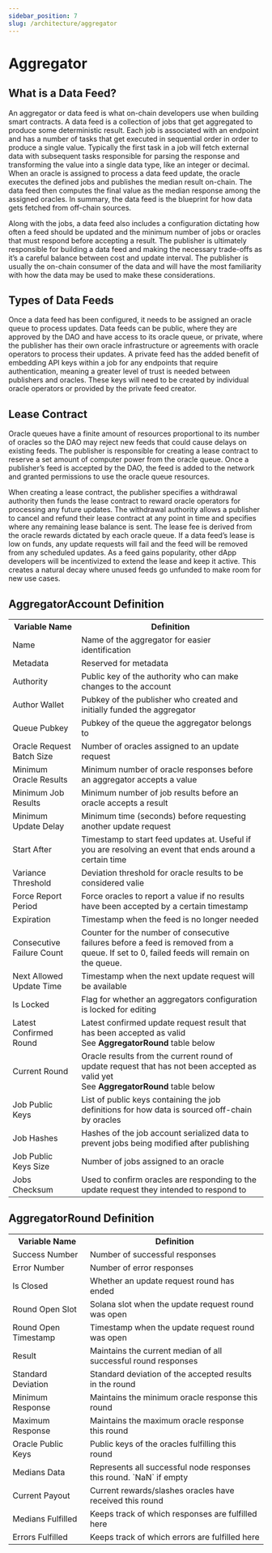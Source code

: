 ```yaml
---
sidebar_position: 7
slug: /architecture/aggregator
---
```


# Aggregator

## What is a Data Feed?

An aggregator or data feed is what on-chain developers use when building smart contracts. A data feed is a collection of jobs that get aggregated to produce some deterministic result. Each job is associated with an endpoint and has a number of tasks that get executed in sequential order in order to produce a single value. Typically the first task in a job will fetch external data with subsequent tasks responsible for parsing the response and transforming the value into a single data type, like an integer or decimal. When an oracle is assigned to process a data feed update, the oracle executes the defined jobs and publishes the median result on-chain. The data feed then computes the final value as the median response among the assigned oracles. In summary, the data feed is the blueprint for how data gets fetched from off-chain sources.

Along with the jobs, a data feed also includes a configuration dictating how often a feed should be updated and the minimum number of jobs or oracles that must respond before accepting a result. The publisher is ultimately responsible for building a data feed and making the necessary trade-offs as it’s a careful balance between cost and update interval. The publisher is usually the on-chain consumer of the data and will have the most familiarity with how the data may be used to make these considerations.

## Types of Data Feeds

Once a data feed has been configured, it needs to be assigned an oracle queue to process updates. Data feeds can be public, where they are approved by the DAO and have access to its oracle queue, or private, where the publisher has their own oracle infrastructure or agreements with oracle operators to process their updates. A private feed has the added benefit of embedding API keys within a job for any endpoints that require authentication, meaning a greater level of trust is needed between publishers and oracles. These keys will need to be created by individual oracle operators or provided by the private feed creator.

## Lease Contract

Oracle queues have a finite amount of resources proportional to its number of oracles so the DAO may reject new feeds that could cause delays on existing feeds. The publisher is responsible for creating a lease contract to reserve a set amount of computer power from the oracle queue. Once a publisher’s feed is accepted by the DAO, the feed is added to the network and granted permissions to use the oracle queue resources.

When creating a lease contract, the publisher specifies a withdrawal authority then funds the lease contract to reward oracle operators for processing any future updates. The withdrawal authority allows a publisher to cancel and refund their lease contract at any point in time and specifies where any remaining lease balance is sent. The lease fee is derived from the oracle rewards dictated by each oracle queue. If a data feed’s lease is low on funds, any update requests will fail and the feed will be removed from any scheduled updates. As a feed gains popularity, other dApp developers will be incentivized to extend the lease and keep it active. This creates a natural decay where unused feeds go unfunded to make room for new use cases.

<!-- TO DO: Aggregator configuration parameters like min number of oracle responses -->

<!-- TO DO: Add links to other resources like reading a data feed, manually requesting a data feed update, using the front end website -->

## AggregatorAccount Definition

<table>
  <tr>
    <th>Variable Name</th>
    <th>Definition</th>
  </tr>
  <tr>
    <td>Name</td>
    <td>Name of the aggregator for easier identification</td>
  </tr>
  <tr>
    <td>Metadata</td>
    <td>Reserved for metadata</td>
  </tr>
  <tr>
    <td>Authority</td>
    <td>Public key of the authority who can make changes to the account</td>
  </tr>
  <tr>
    <td>Author Wallet</td>
    <td>
      Pubkey of the publisher who created and initially funded the aggregator
    </td>
  </tr>
  <tr>
    <td>Queue Pubkey</td>
    <td>Pubkey of the queue the aggregator belongs to</td>
  </tr>
  <tr>
    <td>Oracle Request Batch Size</td>
    <td>Number of oracles assigned to an update request</td>
  </tr>
  <tr>
    <td>Minimum Oracle Results</td>
    <td>
      Minimum number of oracle responses before an aggregator accepts a value
    </td>
  </tr>
  <tr>
    <td>Minimum Job Results</td>
    <td>Minimum number of job results before an oracle accepts a result</td>
  </tr>
  <tr>
    <td>Minimum Update Delay</td>
    <td>Minimum time (seconds) before requesting another update request</td>
  </tr>
  <tr>
    <td>Start After</td>
    <td>
      Timestamp to start feed updates at. Useful if you are resolving an event
      that ends around a certain time
    </td>
  </tr>
  <tr>
    <td>Variance Threshold</td>
    <td>Deviation threshold for oracle results to be considered valie</td>
  </tr>
  <tr>
    <td>Force Report Period</td>
    <td>
      Force oracles to report a value if no results have been accepted by a
      certain timestamp
    </td>
  </tr>
  <tr>
    <td>Expiration</td>
    <td>Timestamp when the feed is no longer needed</td>
  </tr>
  <tr>
    <td>Consecutive Failure Count</td>
    <td>
      Counter for the number of consecutive failures before a feed is removed
      from a queue. If set to 0, failed feeds will remain on the queue.
    </td>
  </tr>
  <tr>
    <td>Next Allowed Update Time</td>
    <td>Timestamp when the next update request will be available</td>
  </tr>
  <tr>
    <td>Is Locked</td>
    <td>Flag for whether an aggregators configuration is locked for editing</td>
  </tr>
  <tr>
    <td>Latest Confirmed Round</td>
    <td>
      Latest confirmed update request result that has been accepted as valid
      <br />
      See <b>AggregatorRound</b> table below
    </td>
  </tr>
  <tr>
    <td>Current Round</td>
    <td>
      Oracle results from the current round of update request that has not been
      accepted as valid yet
      <br />
      See <b>AggregatorRound</b> table below
    </td>
  </tr>
  <tr>
    <td>Job Public Keys</td>
    <td>
      List of public keys containing the job definitions for how data is sourced
      off-chain by oracles
    </td>
  </tr>
  <tr>
    <td>Job Hashes</td>
    <td>
      Hashes of the job account serialized data to prevent jobs being modified
      after publishing
    </td>
  </tr>
  <tr>
    <td>Job Public Keys Size</td>
    <td>Number of jobs assigned to an oracle</td>
  </tr>
  <tr>
    <td>Jobs Checksum</td>
    <td>
      Used to confirm oracles are responding to the update request they intended
      to respond to
    </td>
  </tr>
</table>

## AggregatorRound Definition

<table>
  <tr>
    <th>Variable Name</th>
    <th>Definition</th>
  </tr>
  <tr>
    <td>Success Number</td>
    <td>Number of successful responses</td>
  </tr>
  <tr>
    <td>Error Number</td>
    <td>Number of error responses</td>
  </tr>
  <tr>
    <td>Is Closed</td>
    <td>Whether an update request round has ended</td>
  </tr>
  <tr>
    <td>Round Open Slot</td>
    <td>Solana slot when the update request round was open</td>
  </tr>
  <tr>
    <td>Round Open Timestamp</td>
    <td>Timestamp when the update request round was open</td>
  </tr>
  <tr>
    <td>Result</td>
    <td>Maintains the current median of all successful round responses</td>
  </tr>
  <tr>
    <td>Standard Deviation</td>
    <td>Standard deviation of the accepted results in the round</td>
  </tr>
  <tr>
    <td>Minimum Response</td>
    <td>Maintains the minimum oracle response this round</td>
  </tr>
  <tr>
    <td>Maximum Response</td>
    <td>Maintains the maximum oracle response this round</td>
  </tr>
  <tr>
    <td>Oracle Public Keys</td>
    <td>Public keys of the oracles fulfilling this round</td>
  </tr>
  <tr>
    <td>Medians Data</td>
    <td>Represents all successful node responses this round. `NaN` if empty</td>
  </tr>
  <tr>
    <td>Current Payout</td>
    <td>Current rewards/slashes oracles have received this round</td>
  </tr>
  <tr>
    <td>Medians Fulfilled</td>
    <td>Keeps track of which responses are fulfilled here</td>
  </tr>
  <tr>
    <td>Errors Fulfilled</td>
    <td>Keeps track of which errors are fulfilled here</td>
  </tr>
</table>
